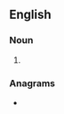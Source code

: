 {{also|basreliefs|bas reliefs}}
==English==

===Noun===
{{head|en|noun plural form}}

# {{plural of|bas-relief|lang=en}}

===Anagrams===
* {{anagrams|en|a=abeefilrss|bass-relief}}